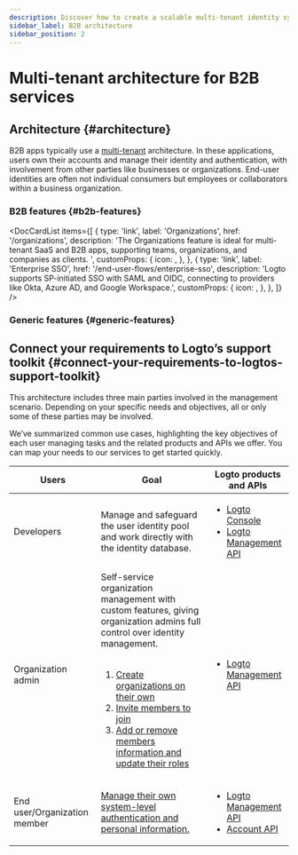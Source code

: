 ```yaml
---
description: Discover how to create a scalable multi-tenant identity system for B2B software with all AuthN and AuthZ features.
sidebar_label: B2B architecture
sidebar_position: 2
---
```




# Multi-tenant architecture for B2B services

## Architecture \{#architecture}

B2B apps typically use a [multi-tenant](https://auth.wiki/multi-tenancy) architecture. In these applications, users own their accounts and manage their identity and authentication, with involvement from other parties like businesses or organizations. End-user identities are often not individual consumers but employees or collaborators within a business organization.

<ImageB2b width="100%" height="auto" />

### B2B features \{#b2b-features}

<DocCardList
  items={[
    {
      type: 'link',
      label: 'Organizations',
      href: '/organizations',
      description:
        'The Organizations feature is ideal for multi-tenant SaaS and B2B apps, supporting teams, organizations, and companies as clients. ',
      customProps: {
        icon: <OrganizationIcon />,
      },
    },
    {
      type: 'link',
      label: 'Enterprise SSO',
      href: '/end-user-flows/enterprise-sso',
      description:
        'Logto supports SP-initiated SSO with SAML and OIDC, connecting to providers like Okta, Azure AD, and Google Workspace.',
      customProps: {
        icon: <SsoIcon />,
      },
    },
  ]}
/>

### Generic features \{#generic-features}

<GenericFeatures />

## Connect your requirements to Logto’s support toolkit \{#connect-your-requirements-to-logtos-support-toolkit}

This architecture includes three main parties involved in the management scenario. Depending on your specific needs and objectives, all or only some of these parties may be involved.

We’ve summarized common use cases, highlighting the key objectives of each user managing tasks and the related products and APIs we offer. You can map your needs to our services to get started quickly.

| Users                        | Goal                                                                                                                                                                                                                                                                                                                                                                                                                                                                                                 | Logto products and APIs                                                                                                                          |
| ---------------------------- | ---------------------------------------------------------------------------------------------------------------------------------------------------------------------------------------------------------------------------------------------------------------------------------------------------------------------------------------------------------------------------------------------------------------------------------------------------------------------------------------------------- | ------------------------------------------------------------------------------------------------------------------------------------------------ |
| Developers                   | Manage and safeguard the user identity pool and work directly with the identity database.                                                                                                                                                                                                                                                                                                                                                                                                            | <ul><li>[Logto Console](https://cloud.logto.io)</li><li>[Logto Management API](https://openapi.logto.io)</li></ul>                               |
| Organization admin           | Self-service organization management with custom features, giving organization admins full control over identity management.<br /><br /><ol><li>[Create organizations on their own](/end-user-flows/organization-experience/create-organization)</li><li>[Invite members to join](/end-user-flows/organization-experience/invite-organization-members)</li><li>[Add or remove members information and update their roles](/end-user-flows/organization-experience/organization-management)</li></ol> | <ul><li>[Logto Management API](https://openapi.logto.io)</li></ul>                                                                               |
| End user/Organization member | [Manage their own system-level authentication and personal information.](/end-user-flows)                                                                                                                                                                                                                                                                                                                                                                                                            | <ul><li>[Logto Management API](https://openapi.logto.io)</li><li>[Account API](https://openapi.logto.io/group/endpoint-account-center)</li></ul> |

<RelatedResource />
